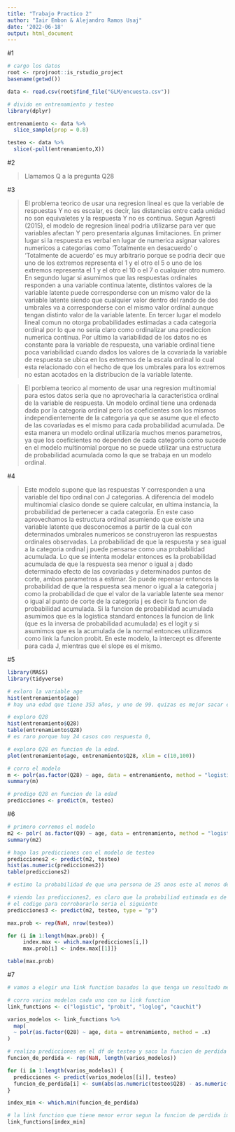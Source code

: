 ```yaml
---
title: "Trabajo Practico 2"
author: "Iair Embon & Alejandro Ramos Usaj"
date: '2022-06-18'
output: html_document
---
```



#1 

```r
# cargo los datos
root <- rprojroot::is_rstudio_project
basename(getwd())

data <- read.csv(root$find_file("GLM/encuesta.csv"))

# divido en entrenamiento y testeo 
library(dplyr)

entrenamiento <- data %>%
  slice_sample(prop = 0.8)

testeo <- data %>%
  slice(-pull(entrenamiento,X))

```

#2 

>Llamamos Q a la pregunta Q28

#3

>El problema teorico de usar una regresion lineal es que la veriable de respuestas Y no es escalar, es decir, las distancias entre cada unidad no son equivaletes y la respuesta Y no es continua. 
Segun Agresti (2015), el modelo de regresion lineal podria utilizarse para ver que variables afectan Y pero presentaria algunas limitaciones. En primer lugar si la respuesta es verbal en lugar de numerica asignar valores numericos a categorias como 'Totalmente en desacuerdo' o 'Totalmente de acuerdo' es muy arbitrario porque se podria decir que uno de los extremos representa el 1 y el otro el 5 o uno de los extremos representa el 1 y el otro el 10 o el 7 o cualquier otro numero. En segundo lugar si asumimos que las respuestas ordinales responden a una variable continua latente, distintos valores de la variable latente puede corresponderse con un mismo valor de la variable latente siendo que cualquier valor dentro del rando de dos umbrales va a corresponderse con el mismo valor ordinal aunque tengan distinto valor de la variable latente. En tercer lugar el modelo lineal comun no otorga probabilidades estimadas a cada categoria ordinal por lo que no seria claro como ordinalizar una prediccion numerica continua. Por ultimo la variabilidad de los datos no es constante para la variable de respuesta, una variable ordinal tiene poca variabilidad cuando dados los valores de la covariada la variable de respuesta se ubica en los extremos de la escala ordinal lo cual esta relacionado con el hecho de que los umbrales para los extremos no estan acotados en la distribucion de la variable latente. 


>El porblema teorico al momento de usar una regresion multinomial para estos datos seria que no aprovecharia la caracteristica ordinal de la variable de respuesta. Un modelo ordinal tiene una ordenada dada por la categoria ordinal pero los coeficientes son los mismos independientemente de la categoria ya que se asume que el efecto de las covariadas es el mismo para cada probabilidad acumulada. De esta manera un modelo ordinal utilizaria muchos menos parametros, ya que los coeficientes no dependen de cada categoria como sucede en el modelo multinomial porque no se puede utilizar una estructura de probabilidad acumulada como la que se trabaja en un modelo ordinal. 

#4

>Este modelo supone que las respuestas Y corresponden a una variable del tipo ordinal con J categorias. A diferencia del modelo multinomial clasico donde se quiere calcular, en ultima instancia, la probabilidad de pertenecer a cada categoria. En este caso aprovechamos la estructura ordinal asumiendo que existe una variable latente que desconocemos a partir de la cual con determinados umbrales numericos se construyeron las respuestas ordinales observadas. La probabilidad de que la respuesta y sea igual a la categoria ordinal j puede pensarse como una probabilidad acumulada. Lo que se intenta modelar entonces es la probabilidad acumulada de que la respuesta sea menor o igual a j dado determinado efecto de las covariadas y determinados puntos de corte, ambos parametros a estimar. Se puede repensar entonces la probabilidad de que la respuesta sea menor o igual a la categoria j como la probabilidad de que el valor de la variable latente sea menor o igual al punto de corte de la categoria j es decir la funcion de probabilidad acumulada. Si la funcion de probabilidad acumulada asumimos que es la logistica standard entonces la funcion de link (que es la inversa de probabilidad acumulada) es el logit y si asumimos que es la acumulada de la normal entonces utilizamos como link la funcion probit. En este modelo, la intercept es diferente para cada J, mientras que el slope es el mismo.

#5

```r
library(MASS)
library(tidyverse)

# exloro la variable age
hist(entrenamiento$age)
# hay una edad que tiene 353 años, y uno de 99. quizas es mejor sacar esos dos

# exploro Q28
hist(entrenamiento$Q28)
table(entrenamiento$Q28)
# es raro porque hay 24 casos con respuesta 0,

# exploro Q28 en funcion de la edad.
plot(entrenamiento$age, entrenamiento$Q28, xlim = c(10,100))

# corro el modelo
m <- polr(as.factor(Q28) ~ age, data = entrenamiento, method = "logistic")
summary(m)

# predigo Q28 en funcion de la edad
predicciones <- predict(m, testeo)

```

#6

```r
# primero corremos el modelo
m2 <- polr( as.factor(Q9) ~ age, data = entrenamiento, method = "logistic")
summary(m2)

# hago las predicciones con el modelo de testeo
predicciones2 <- predict(m2, testeo)
hist(as.numeric(predicciones2))
table(predicciones2)

# estimo la probabilidad de que una persona de 25 anos este al menos de acuerdo con la frase "me gustan las armas"

# viendo las predicciones2, es claro que la probabiliad estimada es de 1
# el codigo para corroborarlo seria el siguiente
predicciones3 <- predict(m2, testeo, type = "p")

max.prob <- rep(NaN, nrow(testeo))

for (i in 1:length(max.prob)) {
     index.max <- which.max(predicciones[i,])
     max.prob[i] <- index.max[[1]]}

table(max.prob)

```


#7

```r

# vamos a elegir una link function basados la que tenga un resultado menor en la funcion de perdida

# corro varios modelos cada uno con su link function
link_functions <- c("logistic", "probit", "loglog", "cauchit")

varios_modelos <- link_functions %>%
  map(
  ~ polr(as.factor(Q28) ~ age, data = entrenamiento, method = .x)
)

# realizo predicciones en el df de testeo y saco la funcion de perdida del ejercicio 7
funcion_de_perdida <- rep(NaN, length(varios_modelos))

for (i in 1:length(varios_modelos)) {
  predicciones <- predict(varios_modelos[[i]], testeo)
  funcion_de_perdida[i] <- sum(abs(as.numeric(testeo$Q28) - as.numeric(predicciones)))/nrow(testeo)
}

index_min <- which.min(funcion_de_perdida)

# la link function que tiene menor error segun la funcion de perdida implementada es:
link_functions[index_min]
```









